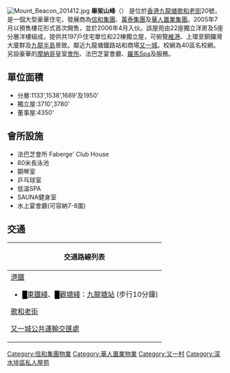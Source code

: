 {{unreferenced|time=2009-5-17}}
[[File:Mount_Beacon_201412.jpg|thumb]]
'''畢架山峰'''（{{lang-en|'''Mount Beacon'''}}） 是位於[[香港|香港]][[九龍塘|九龍塘]][[歌和老街|歌和老街]]20號，是一個大型豪華住宅，發展商為[[信和集團|信和集團]]、[[萬泰集團|萬泰集團]]及[[華人置業集團|華人置業集團]]。2005年7月以預售樓花形式首次開售，並於2006年4月入伙。該屋苑由22座獨立洋房及5座分層洋樓組成，提供共197戶住宅單位和22棟獨立屋，可俯覽[[維港|維港]]、上環至銅鑼灣大廈群及[[九龍半島|九龍半島]]景致。鄰近九龍塘鐵路站和商場[[又一城|又一城]]。校網為40區名校網。另設豪華的[[摩納哥|摩納哥]]皇室[[會所|會所]]、法巴芝宴會廳、[[羅馬|羅馬]]Spa及服務。

==單位面積==
*分層:1133',1538',1689'及1950'
*獨立屋:3710',3780'
*董事屋:4350'

==會所設施==
*法巴芝會所 Faberge' Club House
*80米長泳池
*鋼琴室
*乒乓球室
*低溫SPA
*SAUNA健身室
*水上宴會廳(可容納7-8圍)

==交通==
{| class="mw-collapsible mw-collapsed wikitable" style="background:white; margin: 0 auto; width: auto;" 
! 交通路線列表
|-
|
;[[港鐵|港鐵]]
*<font color="{{東鐵綫色彩}}">█</font>[[東鐵綫|東鐵綫]]、<font color="{{觀塘綫色彩}}">█</font>[[觀塘綫|觀塘綫]]：[[九龍塘站_(香港)|九龍塘站]] (步行10分鐘)

;[[歌和老街|歌和老街]]
{{九龍新界巴士簡單列表|2B|2F|86C}}
{{大嶼山巴士簡單列表|E22}}

;[[又一城公共運輸交匯處|又一城公共運輸交匯處]]
{{九龍新界巴士簡單列表|22|203C|203S|702}}
{{九龍專線小巴簡單列表|2|2A|41A|41M|72|73}}
|}

{{HK-buil-stub}}
{{信和置業}}
{{華人置業}}

[[Category:信和集團物業|Category:信和集團物業]]
[[Category:華人置業物業|Category:華人置業物業]]
[[Category:又一村|Category:又一村]]
[[Category:深水埗區私人屋苑|Category:深水埗區私人屋苑]]